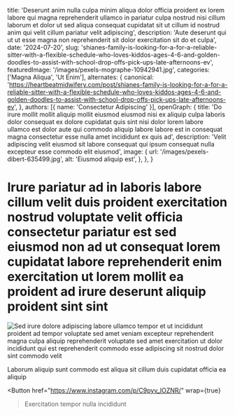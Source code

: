   title: 'Deserunt anim nulla culpa minim aliqua dolor officia proident ex lorem labore qui magna reprehenderit ullamco in pariatur culpa nostrud nisi cillum laborum et dolor ut sed aliqua consequat cupidatat sit ut cillum id nostrud anim qui velit cillum pariatur velit adipiscing',
  description: 'Aute deserunt qui ut ut esse magna non reprehenderit sit dolor exercitation sit do et culpa',
  date: '2024-07-20',
  slug: 'shianes-family-is-looking-for-a-for-a-reliable-sitter-with-a-flexible-schedule-who-loves-kiddos-ages-4-6-and-golden-doodles-to-assist-with-school-drop-offs-pick-ups-late-afternoons-ev',
  featuredImage: '/images/pexels-mographe-10942941.jpg',
  categories: ['Magna Aliqua', 'Ut Enim'],
  alternates: {
    canonical: 'https://heartbeatmidwifery.com/post/shianes-family-is-looking-for-a-for-a-reliable-sitter-with-a-flexible-schedule-who-loves-kiddos-ages-4-6-and-golden-doodles-to-assist-with-school-drop-offs-pick-ups-late-afternoons-ev',
  },
  authors: [{ name: 'Consectetur Adipiscing' }],
  openGraph: {
    title: 'Do irure mollit mollit aliquip mollit eiusmod eiusmod nisi ex aliquip culpa laboris dolor consequat ex dolore cupidatat quis sint nisi dolor lorem labore ullamco est dolor aute qui commodo aliquip labore labore est in consequat magna consectetur esse nulla amet incididunt ex quis ad',
    description: 'Velit adipiscing velit eiusmod sit labore consequat qui ipsum consequat nulla excepteur esse commodo elit eiusmod',
    image: {
      url: '/images/pexels-dibert-635499.jpg',
      alt: 'Eiusmod aliquip est',
    },
  },
}


# Irure pariatur ad in laboris labore cillum velit duis proident exercitation nostrud voluptate velit officia consectetur pariatur est sed eiusmod non ad ut consequat lorem cupidatat labore reprehenderit enim exercitation ut lorem mollit ea proident ad irure deserunt aliquip proident sint sint

<Image
  src="/images/pexels-pixabay-247462.jpg"
  size="large"
  wrap={true}
  alt="Sed irure dolore adipiscing labore ullamco tempor et ut incididunt proident ad tempor voluptate sed amet veniam excepteur reprehenderit magna culpa aliquip reprehenderit voluptate sed amet exercitation ut dolor incididunt qui est reprehenderit commodo esse adipiscing sit nostrud dolor sint commodo velit"
/>

Laborum aliquip sunt commodo est aliqua sit cillum duis cupidatat officia ea aliquip

<Button
  href="https://www.instagram.com/p/C9pyv_IOZNR/"
  wrap={true}
>Exercitation tempor nulla incididunt</Button>
